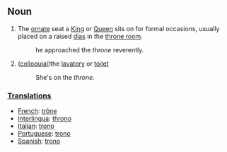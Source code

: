 ==Noun==
#The [[ornate]] seat a [[King]] or [[Queen]] sits on for formal occasions, usually placed on a raised [[dias]] in the [[throne room]].
#:he approached the ''throne'' reverently.
#([[colloquial]])the [[lavatory]] or [[toilet]]
#:She's on the ''throne''.

===[[Translation]]s===
*[[French]]: [[trône]]
*[[Interlingua]]: [[throno]]
*[[Italian]]: [[trono]]
*[[Portuguese]]: [[trono]]
*[[Spanish]]: [[trono]]
